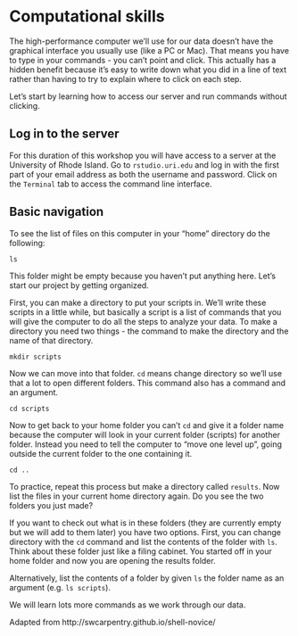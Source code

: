 # Computational skills

The high-performance computer we'll use for our data doesn't have the graphical interface
you usually use (like a PC or Mac).
That means you have to type in your commands - you can't point and click.
This actually has a hidden benefit because it's easy to write down what you did in
a line of text rather than having to try to explain where to click on each step.

Let's start by learning how to access our server and run commands without clicking.

## Log in to the server

For this duration of this workshop you will have access to a server at the University of Rhode Island. Go to `rstudio.uri.edu` and log in with the first part of your email address as both the username and password. Click on the `Terminal` tab to access the command line interface.

## Basic navigation

To see the list of files on this computer in your "home" directory do the following:

```
ls
```

This folder might be empty because you haven't put anything here.
Let's start our project by getting organized.

First, you can make a directory to put your scripts in.
We'll write these scripts in a little while, but basically a script is a list of commands that you will give the computer to do all the steps to analyze your data.
To make a directory you need two things - the command to make the directory and the name of that directory.

```
mkdir scripts 
```

Now we can move into that folder.
`cd` means change directory so we'll use that a lot to open different folders.
This command also has a command and an argument.

```
cd scripts 
```

Now to get back to your home folder you can't `cd` and give it a folder name because
the computer will look in your current folder (scripts) for another folder.
Instead you need to tell the computer to "move one level up", going outside the current folder to the one containing it.

```
cd ..
```

To practice, repeat this process but make a directory called `results`.
Now list the files in your current home directory again.
Do you see the two folders you just made?

If you want to check out what is in these folders (they are currently empty but we will add to them later)
you have two options.
First, you can change directory with the `cd` command and list the contents of the folder with `ls`.
Think about these folder just like a filing cabinet.
You started off in your home folder and now you are opening the results folder.

Alternatively, list the contents of a folder by given `ls` the folder name as an argument (e.g. `ls scripts`).

We will learn lots more commands as we work through our data.


Adapted from  http://swcarpentry.github.io/shell-novice/

